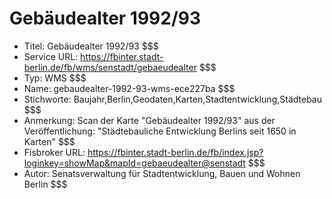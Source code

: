 # Gebäudealter 1992/93
- Titel: Gebäudealter 1992/93 $$$
- Service URL: https://fbinter.stadt-berlin.de/fb/wms/senstadt/gebaeudealter $$$
- Typ: WMS $$$
- Name: gebaudealter-1992-93-wms-ece227ba $$$
- Stichworte: Baujahr,Berlin,Geodaten,Karten,Stadtentwicklung,Städtebau $$$
- Anmerkung: Scan der Karte "Gebäudealter 1992/93" aus der Veröffentlichung: "Städtebauliche Entwicklung Berlins seit 1650 in Karten" $$$
- Fisbroker URL: https://fbinter.stadt-berlin.de/fb/index.jsp?loginkey=showMap&mapId=gebaeudealter@senstadt $$$
- Autor: Senatsverwaltung für Stadtentwicklung, Bauen und Wohnen Berlin $$$
